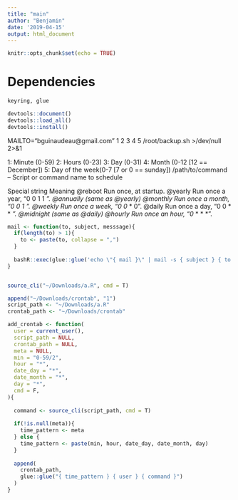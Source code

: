 ```yaml
---
title: "main"
author: "Benjamin"
date: '2019-04-15'
output: html_document
---
```


```r
knitr::opts_chunk$set(echo = TRUE)
```

# Dependencies

```r
keyring, glue
```


```r
devtools::document()
devtools::load_all()
devtools::install()

```

MAILTO="bguinaudeau@gmail.com"
1 2 3 4 5 /root/backup.sh >/dev/null 2>&1

1: Minute (0-59)
2: Hours (0-23)
3: Day (0-31)
4: Month (0-12 [12 == December])
5: Day of the week(0-7 [7 or 0 == sunday])
/path/to/command – Script or command name to schedule


Special string	Meaning
@reboot	Run once, at startup.
@yearly	Run once a year, “0 0 1 1 *”.
@annually	(same as @yearly)
@monthly	Run once a month, “0 0 1 * *”.
@weekly	Run once a week, “0 0 * * 0”.
@daily	Run once a day, “0 0 * * *”.
@midnight	(same as @daily)
@hourly	Run once an hour, “0 * * * *”.

```r
mail <- function(to, subject, messsage){
  if(length(to) > 1){
    to <- paste(to, collapse = ",")
  }
  
  bashR::exec(glue::glue('echo \"{ mail }\" | mail -s { subject } { to }'))
}


source_cli("~/Downloads/a.R", cmd = T)

append("~/Downloads/crontab", "1")
script_path <- "~/Downloads/a.R"
crontab_path <- "~/Downloads/crontab"

add_crontab <- function(
  user = current_user(),
  script_path = NULL,
  crontab_path = NULL,
  meta = NULL,
  min = "0-59/2", 
  hour = "*",
  date_day = "*",
  date_month = "*",
  day = "*", 
  cmd = F,
){
  
  command <- source_cli(script_path, cmd = T)
  
  if(!is.null(meta)){
    time_pattern <- meta
  } else {
    time_pattern <- paste(min, hour, date_day, date_month, day)
  }
  
  append(
    crontab_path,
    glue::glue("{ time_pattern } { user } { command }")
  )
}



```

